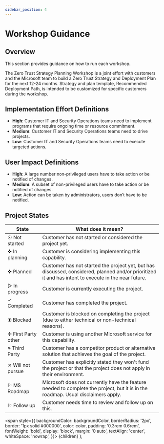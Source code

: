 ```yaml
---
sidebar_position: 4
---
```



# Workshop Guidance

## Overview

This section provides guidance on how to run each workshop.

The Zero Trust Strategy Planning Workshop is a joint effort with customers and the Microsoft team to build a Zero Trust Strategy and Deployment Plan for the next 12-24 months. Strategy and plan template, Recommended Deployment Path, is intended to be customized for specific customers during the workshop.

## Implementation Effort Definitions

- **High**: Customer IT and Security Operations teams need to implement programs that require ongoing time or resource commitment.
- **Medium**: Customer IT and Security Operations teams need to drive projects.
- **Low**: Customer IT and Security Operations teams need to execute targeted actions.

## User Impact Definitions

- **High**: A large number non-privileged users have to take action or be notified of changes.
- **Medium**: A subset of non-privileged users have to take action or be notified of changes.
- **Low**: Action can be taken by administrators, users don’t have to be notified.

## Project States

|State|What does it mean?|
|--|--|
|<Highlight backgroundColor="#000000" color="#fff">☉ Not started</Highlight>| Customer has not started or considered the project yet.|
|<Highlight backgroundColor="#bdd7ee" color="#000000">✜ In planning</Highlight>| Customer is considering implementing this capability.|
|<Highlight backgroundColor="#76d6ff" color="#000000">✜ Planned</Highlight>| Customer has not started the project yet, but has discussed, considered, planned and/or prioritized it and has intent to execute in the near future.|
|<Highlight backgroundColor="#d5fc79" color="#000000">▷ In progress</Highlight>| Customer is currently executing the project.|
|<Highlight backgroundColor="#76fb79" color="#000000">✓ Completed</Highlight>| Customer has completed the project.|
|<Highlight backgroundColor="#f6f3dc" color="#e80208">⦿ Blocked</Highlight>| Customer is blocked on completing the project (due to either technical or non-technical reasons).|
|<Highlight backgroundColor="#4696ff" color="#fff">✢ First Party other</Highlight>| Customer is using another Microsoft service for this capability.|
|<Highlight backgroundColor="#dad2e9" color="#000000">※ Third Party</Highlight>| Customer has a competitor product or alternative solution that achieves the goal of the project.|
|<Highlight backgroundColor="#b5a7d7" color="#000000">✕ Will not pursue</Highlight>| Customer has explicitly stated they won't fund the project or that the project does not apply in their environment.|
|<Highlight backgroundColor="#4696ff" color="#fff">⚐ MS Roadmap</Highlight>| Microsoft does not currently have the feature needed to complete the project, but it is in the roadmap. Usual disclaimers apply.|
|<Highlight backgroundColor="#4ba0ff" color="#000000">⚐ Follow up</Highlight>| Customer needs time to review and follow up on this.|


<DocCardList />

  <span
    style={{
      backgroundColor: backgroundColor,
      borderRadius: '2px',
      border: '1px solid #000000',
      color: color,
      padding: '0.3rem 0.6rem',
      fontWeight: 'bold',
      display: 'block',
      margin: '0 auto',
      textAlign: 'center',
      whiteSpace: 'nowrap',
    }}>
    {children}
  </span>
);